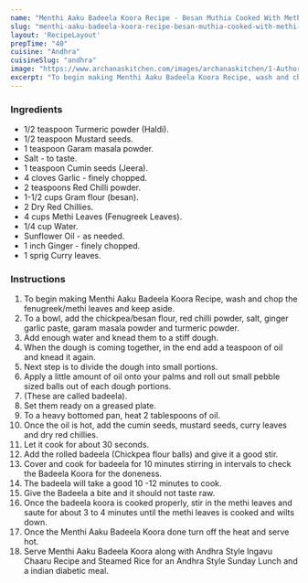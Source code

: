 ---
name: "Menthi Aaku Badeela Koora Recipe - Besan Muthia Cooked With Methi Leaves"
slug: "menthi-aaku-badeela-koora-recipe-besan-muthia-cooked-with-methi-leaves"
layout: 'RecipeLayout'
prepTime: "40"
cuisine: "Andhra"
cuisineSlug: "andhra"
image: "https://www.archanaskitchen.com/images/archanaskitchen/1-Author/swapna_sunil/Menthi_Aaku_Badeela_koora.jpg"
excerpt: "To begin making Menthi Aaku Badeela Koora Recipe, wash and chop the fenugreekmethi leaves and keep aside"
---

### Ingredients

- 1/2 teaspoon Turmeric powder (Haldi).
- 1/2 teaspoon Mustard seeds.
- 1 teaspoon Garam masala powder.
- Salt - to taste.
- 1 teaspoon Cumin seeds (Jeera).
- 4 cloves Garlic - finely chopped.
- 2 teaspoons Red Chilli powder.
- 1-1/2 cups Gram flour (besan).
- 2 Dry Red Chillies.
- 4 cups Methi Leaves (Fenugreek Leaves).
- 1/4 cup Water.
- Sunflower Oil - as needed.
- 1 inch Ginger - finely chopped.
- 1 sprig Curry leaves.

### Instructions

1. To begin making Menthi Aaku Badeela Koora Recipe, wash and chop the fenugreek/methi leaves and keep aside.
1. To a bowl, add the chickpea/besan flour, red chilli powder, salt, ginger garlic paste, garam masala powder and turmeric powder.
1. Add enough water and knead them to a stiff dough.
1. When the dough is coming together, in the end add a teaspoon of oil and knead it again.
1. Next step is to divide the dough into small portions.
1.  Apply a little amount of oil onto your palms and roll out small pebble sized balls out of each dough portions.
1. (These are called badeela).
1. Set them ready on a greased plate.
1. To a heavy bottomed pan, heat 2 tablespoons of oil.
1. Once the oil is hot, add the cumin seeds, mustard seeds, curry leaves and dry red chillies.
1. Let it cook for about 30 seconds.
1. Add the rolled badeela (Chickpea flour balls) and give it a good stir.
1. Cover and cook for badeela for 10 minutes stirring in intervals to check the Badeela Koora for the doneness.
1. The badeela will take a good 10 -12 minutes to cook.
1. Give the Badeela a bite and it should not taste raw.
1. Once the badeela koora is cooked properly, stir in the methi leaves and saute for about 3 to 4 minutes until the methi leaves is cooked and wilts down.
1. Once the Menthi Aaku Badeela Koora done turn off the heat and serve hot.
1. Serve Menthi Aaku Badeela Koora along with Andhra Style Ingavu Chaaru Recipe and Steamed Rice for an Andhra Style Sunday Lunch and a indian diabetic meal.
